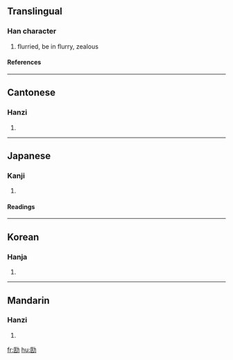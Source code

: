 ==Translingual==
===Han character===
{{Han char|rn=19|rad=力|as=06|sn=8|four=7472<sub>7</sub>|canj=尸土大尸 (SGKS)}}
# flurried, be in flurry, zealous
====References====
{{Han ref|kx=0147.140|dkj=02336|dj=0331.220|hdz=10369.090|uh=52BB|ud=21179|bh=A8F1|bd=43249}}
----
==Cantonese==
===Hanzi===
{{yue-hanzi|jyut=|y=hong1}}
# {{defn|Cantonese}}
----
==Japanese==
===Kanji===
{{ja-kanji|grade=|rs=力06}}
# {{defn|Japanese}} 
====Readings====
{{ja-readings|on=[[きょう]] (kyō), [[こう]] (kō)|kun=[[あわてる]] (awateru)}}
----
==Korean==
===Hanja===
{{ko-hanja|hangeul=광|rv=gwang|mr=kwang}}
# {{defn|Korean}}
----
==Mandarin==
===Hanzi===
{{cmn-hanzi|pin=[[kuāng]] (kuang1)|wg=k'uang<sup>1</sup>}}
# {{defn|Mandarin}}

[[fr:劻]]
[[hu:劻]]